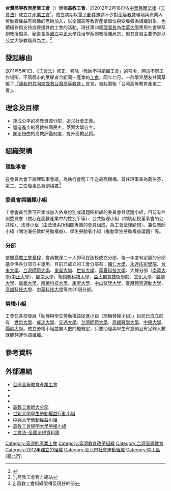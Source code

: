 {{Infobox Non-profit
| Non-profit_name = 台灣高等教育產業工會<br><small>Taiwan Higher Education Union </small>
| image = 台灣高等教育產業工會logo.png
| caption = '''台灣高等教育產業工會'''LOGO
| Non-profit_type = [[社團法人|社團法人]]<br/>[[知名教育團體|知名教育團體]]<br/>[[產業工會|產業工會]]
| founded_date = 2012年2月18日（{{Age in years and days|2012|2|18|age=no}}）
| location = {{TWN}}[[臺北市|臺北市]]中山區伊通街59巷6號4樓
| area_served = {{ROC}}
| focus = * 維護勞動條件與尊嚴
* 推動大學治理民主化
* 促進學術自由與教育資源分配之公平正義
| revenue = 
| num_employees = 
| Non-profit_slogan = 
| homepage = http://www.theunion.org.tw//
}}

'''台灣高等教育產業工會'''（{{lang-en|'''Taiwan Higher Education Union''', '''THE Union'''}}）簡稱'''高教工會'''，於2012年2月18日依[[中華民國法律|中華民國法律]]《[[工會法|工會法]]》成立之[[產業工會|產業工會]]<ref>{{Cite web |url=http://www.theunion.org.tw/about/80 |title=發表成立宣言 |access-date=2015-02-22 |archive-date=2017-07-02 |archive-url=https://web.archive.org/web/20170702212513/http://www.theunion.org.tw/about/80 |dead-url=no }}</ref>，成立初期以[[電子郵件|電子郵件]]邀請不少對[[高等教育|高等教育]]環境與產業內勞動者權益有興趣的老師加入，以全國高等教育產業單位與受雇者為組織對象，也積極參與支持或聲援其他工會的活動。現任第四屆[[理事長|理事長]]為[[南華大學_(台灣)|南華大學]]應用社會學系副教授[[周平|周平]]、[[秘書長|秘書長]]為[[國立中正大學|國立中正大學]]政治學系副教授[[陳尚志|陳尚志]]，但其會員主要仍是以公立大學教職員為主。<ref>[https://www.theunion.org.tw/] {{Wayback|url=https://www.theunion.org.tw/ |date=20210603082722 }},高教工會官方網站</ref>

== 發起緣由 ==
2011年5月1日，《[[工會法|工會法]]》修正，移除「教師不得組織工會」的禁令，開放不同工作場所、不同縣市的受雇者合組同一產業的[[工會|工會]]。同年七月，一群學界朋友共同草擬了[https://web.archive.org/web/20150222210349/http://www.theunion.org.tw/news/510 「讓我們共同來挽救台灣高等教育」]宣言，發起籌組「台灣高等教育產業工會」。

== 理念及目標 ==
*達成公平的高教資源分配，追求社會正義。
*營造進步的高教校園民主，落實大學自主。
*匡正扭曲的高教評鑑制度，提升高教品質。

== 組織架構 ==
===理監事會 ===
在會員大會下設理監事會議，為執行會務工作之最高機構。首任理事長為戴伯芬，第二、三任理事長為劉梅君<ref>[http://www.theunion.org.tw/about/106] {{Wayback|url=http://www.theunion.org.tw/about/106 |date=20170718202452 }}高教工會組織架構及現任幹部</ref>

=== 委員會與議題小組 ===
工會會員代表可召集或加入依身份別或議題所組成的委員會與議題小組，目前有性別委員會（關心在高教產業中的性別平等）、公共監理小組（關切私校董事會的公共性）、法律小組（由法律系所相關專業的會員組成，為工會法律顧問）、兼任教師小組（關注兼任教師勞動權益）、學生勞動者小組（推動學生勞動權益議題）等。

=== 分部 ===

依據[https://web.archive.org/web/20150222213011/http://www.theunion.org.tw/node/450 高教工會章程]，會員數達二十人即可在該校成立分部，每一年度有定額的分部基金供各分部自主運用。目前已成立的工會分部有：[[輔仁大學|輔仁大學]]、[[永達技術學院|永達技術學院]]、[[台東大學|台東大學]]、[[台灣師範大學|台灣師範大學]]、[[東吳大學|東吳大學]]、[[世新大學|世新大學]]、[[華夏科技大學|華夏科技大學]]、大雄分部（[[南華大學_(台灣)|南華大學]]/[[國立中正大學|中正大學]]）、[[開南大學|開南大學]]、[[聖約翰科技大學|聖約翰科技大學]]、[[亞太創意技術學院|亞太創意技術學院]]、[[文化大學|文化大學]]、[[銘傳大學|銘傳大學]]、[[嘉義大學|嘉義大學]]、[[南榮科技大學|南榮科技大學]]、[[康寧大學|康寧大學]]、[[中山醫學大學|中山醫學大學]]、[[臺灣體育運動大學|臺灣體育運動大學]]、[[高雄科技大學|高雄科技大學]]、[[中華科技大學|中華科技大學]]等共20個分部。

===  勞權小組 ===
工會在各校發展「助理與學生勞動權益促進小組（簡稱勞權小組）」目前已成立的有：[[世新大學|世新大學]]、[[成功大學|成功大學]]、[[交通大學|交通大學]]、[[台灣師範大學|台灣師範大學]]、[[高雄醫學大學|高雄醫學大學]]、[[中興大學|中興大學]]、[[陽明大學|陽明大學]]。成立勞權小組並無人數門檻規定，只要助理與學生有意願且有足夠人數就能夠運作該組織。

== 參考資料 ==
{{Reflist|2}}

== 外部連結 ==
{{div col|2}}
*[https://web.archive.org/web/20150222213116/http://www.theunion.org.tw// 台灣高等教育產業工會]
*{{flickr|photos/124312277@N02/sets/|台灣高等教育產業工會}}
*{{youtube|channel=UC97QX4lW1KbXrbGBQPDkf3Q|台灣高等教育產業工會}}
*{{facebook|20120218theunion|台灣高等教育產業工會}}
*[https://www.facebook.com/thentnu/?fref=ts// 高教工會師大分部]
*[https://www.facebook.com/laborrights.shu/?fref=ts// 世新大學學生勞動權益行動小組]
*[https://www.facebook.com/NCHULabourOrganization/?fref=ts// 中興大學勞動權益小組]
*[https://www.facebook.com/laborrights.ymu/?fref=ts// 高教工會陽明大學勞權小組]
*[http://law.moj.gov.tw/LawClass/LawAll.aspx?PCode=N0020001 工會法-全國法規資料庫] {{Wayback|url=http://law.moj.gov.tw/LawClass/LawAll.aspx?PCode=N0020001 |date=20201202055841 }}
{{div col end}}

{{台灣社會運動|勞工運動}}

[[Category:臺灣的產業工會|Category:臺灣的產業工會]]
[[Category:臺灣教育改革組織|Category:臺灣教育改革組織]]
[[Category:台灣高等教育|Category:台灣高等教育]]
[[Category:2012年建立的組織|Category:2012年建立的組織]]
[[Category:臺北市社會運動組織|Category:臺北市社會運動組織]]
[[Category:中山區_(臺北市)|Category:中山區 (臺北市)]]